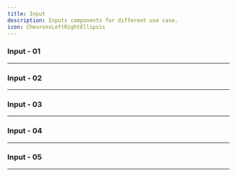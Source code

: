 ```yaml
---
title: Input
description: Inputs components for different use case.
icon: ChevronsLeftRightEllipsis
---
```


### Input - 01


<Preview link="input/input-01">
    <Input01 />
</Preview>

---

### Input - 02


<Preview link="input/input-02">
    <Input02 />
</Preview>

---

### Input - 03


<Preview link="input/input-03">
    <Input03 />
</Preview>

---

### Input - 04


<Preview link="input/input-04">
    <Input04 />
</Preview>

---

### Input - 05


<Preview link="input/input-05">
    <Input05 />
</Preview>

---

